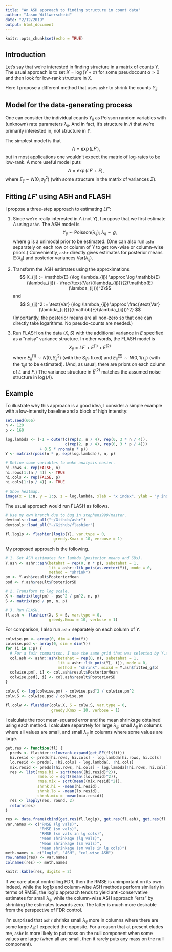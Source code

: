 ```yaml
---
title: "An ASH approach to finding structure in count data"
author: "Jason Willwerscheid"
date: "2/12/2019"
output: html_document
---
```


```r
knitr::opts_chunk$set(echo = TRUE)
```

## Introduction

Let's say that we're interested in finding structure in a matrix of counts $Y$. The usual approach is to set $X = \log(Y + \alpha)$ for some pseudocount $\alpha > 0$ and then look for low-rank structure in $X$. 

Here I propose a different method that uses `ashr` to shrink the counts $Y_{ij}$.

## Model for the data-generating process

One can consider the individual counts $Y_{ij}$ as Poisson random variables with (unknown) rate parameters $\lambda_{ij}$. And in fact, it's structure in $\Lambda$ that we're primarily interested in, not structure in $Y$.

The simplest model is that
$$ \Lambda = \exp(LF'), $$
but in most applications one wouldn't expect the matrix of log-rates to be low-rank. A more useful model puts
$$ \Lambda = \exp(LF' + E), $$ where $E_{ij} \sim N(0, \sigma_{ij}^2)$ (with some structure in the matrix of variances $\Sigma$).

## Fitting $LF'$ using ASH and FLASH

I propose a three-step approach to estimating $LF'$:

1. Since we're really interested in $\Lambda$ (not $Y$), I propose that we first estimate $\Lambda$ using `ashr`. The ASH model is
$$ Y_{ij} \sim \text{Poisson}(\lambda_{ij});\ \lambda_{ij} \sim g, $$
where $g$ is a unimodal prior to be estimated. (One can also run `ashr` separately on each row or column of $Y$ to get row-wise or column-wise priors.) Conveniently, `ashr` directly gives estimates for posterior means $\mathbb{E} (\lambda_{ij})$ and posterior variances $\text{Var}(\lambda_{ij})$. 

2. Transform the ASH estimates using the approximations
$$ X_{ij} := \mathbb{E} (\log \lambda_{ij}) \approx \log \mathbb{E}(\lambda_{ij}) -  \frac{\text{Var}(\lambda_{ij})}{2(\mathbb{E}(\lambda_{ij}))^2}$$
and
$$ S_{ij}^2 := \text{Var} (\log \lambda_{ij}) \approx \frac{\text{Var}(\lambda_{ij})}{(\mathbb{E}(\lambda_{ij}))^2} $$
(Importantly, the posterior means are all non-zero so that one can directly take logarithms. No pseudo-counts are needed.)

3. Run FLASH on the data $(X, S)$ with the additional variance in $E$ specified as a "noisy" variance structure. In other words, the FLASH model is
$$ X_{ij} = LF' + E^{(1)} + E^{(2)} $$
where $E_{ij}^{(1)} \sim N(0, S_{ij}^2)$ (with the $S_{ij}$s fixed) and $E_{ij}^{(2)} \sim N(0, 1 / \tau_{ij})$ (with the $\tau_{ij}$s to be estimated). (And, as usual, there are priors on each column of $L$ and $F$.) The variance structure in $E^{(2)}$ matches the assumed noise structure in $\log (\Lambda)$. 

## Example

To illustrate why this approach is a good idea, I consider a simple example with a low-intensity baseline and a block of high intensity:

```r
set.seed(666)
n <- 120
p <- 160

log.lambda <- (-1 + outer(c(rep(2, n / 4), rep(0, 3 * n / 4)),
                          c(rep(2, p / 4), rep(0, 3 * p / 4)))
               + 0.5 * rnorm(n * p))
Y <- matrix(rpois(n * p, exp(log.lambda)), n, p)

# Define some variables to make analysis easier.
hi.rows <- rep(FALSE, n)
hi.rows[1:(n / 4)] <- TRUE
hi.cols <- rep(FALSE, p)
hi.cols[1:(p / 4)] <- TRUE

# Show heatmap.
image(x = 1:n, y = 1:p, z = log.lambda, xlab = "x index", ylab = "y index")
```

The usual approach would run FLASH as follows.

```r
# Use my own branch due to bug in stephens999/master.
devtools::load_all("~/Github/ashr")
devtools::load_all("~/Github/flashier")

fl.log1p <- flashier(log1p(Y), var.type = 0,
                     greedy.Kmax = 10, verbose = 1)
```

My proposed approach is the following.

```r
# 1. Get ASH estimates for lambda (posterior means and SDs).
Y.ash <- ashr::ash(betahat = rep(0, n * p), sebetahat = 1, 
                   lik = ashr::lik_pois(as.vector(Y)), mode = 0,
                   method = "shrink")
pm <- Y.ash$result$PosteriorMean
psd <- Y.ash$result$PosteriorSD

# 2. Transform to log scale.
X <- matrix(log(pm) - psd^2 / pm^2, n, p)
S <- matrix(psd / pm, n, p)

# 3. Run FLASH.
fl.ash <- flashier(X, S = S, var.type = 0, 
                   greedy.Kmax = 10, verbose = 1)
```

For comparison, I also run `ashr` separately on each column of $Y$.

```r
colwise.pm <- array(0, dim = dim(Y))
colwise.psd <- array(0, dim = dim(Y))
for (i in 1:p) {
  # For a fair comparison, I use the same grid that was selected by Y.ash.
  col.ash <- ashr::ash(betahat = rep(0, n), sebetahat = 1, 
                       lik = ashr::lik_pois(Y[, i]), mode = 0,
                       method = "shrink", mixsd = Y.ash$fitted_g$b)
  colwise.pm[, i] <- col.ash$result$PosteriorMean
  colwise.psd[, i] <- col.ash$result$PosteriorSD
}

colw.X <- log(colwise.pm) - colwise.psd^2 / colwise.pm^2
colw.S <- colwise.psd / colwise.pm

fl.colw <- flashier(colw.X, S = colw.S, var.type = 0, 
                    greedy.Kmax = 10, verbose = 1)
```

I calculate the root mean-squared error and the mean shrinkage obtained using each method. I calculate separately for large $\lambda_{ij}$, small $\lambda_{ij}$ in columns where all values are small, and small $\lambda_{ij}$ in columns where some values are large.

```r
get.res <- function(fl) {
  preds <- flashier:::lowrank.expand(get.EF(fl$fit))
  hi.resid <- preds[hi.rows, hi.cols] - log.lambda[hi.rows, hi.cols]
  lo.resid <- preds[, !hi.cols] - log.lambda[, !hi.cols]
  mix.resid <- preds[!hi.rows, hi.cols] - log.lambda[!hi.rows, hi.cols]
  res <- list(rmse.hi = sqrt(mean((hi.resid)^2)),
              rmse.lo = sqrt(mean((lo.resid)^2)),
              rmse.mix = sqrt(mean((mix.resid)^2)),
              shrnk.hi = -mean(hi.resid),
              shrnk.lo = -mean(lo.resid),
              shrnk.mix = -mean(mix.resid))
  res <- lapply(res, round, 2)
  return(res)
}

res <- data.frame(cbind(get.res(fl.log1p), get.res(fl.ash), get.res(fl.colw)))
var.names <- c("RMSE (lg vals)", 
               "RMSE (sm vals)", 
               "RMSE (sm vals in lg cols)", 
               "Mean shrinkage (lg vals)",
               "Mean shrinkage (sm vals)", 
               "Mean shrinkage (sm vals in lg cols)")
meth.names <- c("log1p", "ASH", "col-wise ASH")
row.names(res) <- var.names
colnames(res) <- meth.names

knitr::kable(res, digits = 2)
```

If we care about controlling FDR, then the RMSE is unimportant on its own. Indeed, while the log1p and column-wise ASH methods perform similarly in terms of RMSE, the log1p approach tends to yield anti-conservative estimates for small $\lambda_{ij}$, while the column-wise ASH approach "errs" by shrinking the estimates towards zero. The latter is much more desirable from the perspective of FDR control.

I'm surprised that `ashr` shrinks small $\lambda_{ij}$ more in columns where there are some large $\lambda_{ij}$: I expected the opposite. For a reason that at present eludes me, `ashr` is more likely to put mass on the null component when some values are large (when all are small, then it rarely puts any mass on the null component).



<!-- ## Appendix -->

<!-- Under the first model, of course, -->
<!-- $$ \mathbb{E}(Y_{ij}) = \text{Var}(Y_{ij}) = \exp(LF')_{ij} $$ -->

<!-- The second model is a lognormal mixture of Poissons, which has mean -->
<!-- $$ \mathbb{E}(Y_{ij}) = \mu_{ij} := \exp \left((LF')_{ij} + \frac{\sigma_{ij}^2}{2} \right) $$ -->
<!-- and variance -->
<!-- $$ \text{Var}(Y_{ij}) = \mu_{ij} + \mu_{ij}^2 \left( e^{\sigma_{ij}^2} - 1\right). $$ -->
<!-- (These results are from [Aitchison (1989)](https://academic.oup.com/biomet/article-abstract/76/4/643/254386).) -->
<!-- The first term $\mu_{ij}$ can be thought of as Poisson variance and the second as an overdispersion term. Interestingly, the second term is exactly the variance of a lognormal distribution with mean (not log-mean!) $\mu_{ij}$ and log-variance $\sigma_{ij}^2$. -->


<!-- ## Log transform -->

<!-- The most common approach is to add a pseudocount $\alpha$ to the count matrix and look for structure in the matrix $g(Y) = \log(Y + \alpha)$. The corresponding FLASH model is -->
<!-- $$ \log(Y + \alpha) \sim LF' + E. $$ -->
<!-- Here I will write $E_{ij} \sim N(0, 1 / \tau_{ij})$ to minimize confusion with the variances corresponding to the data-generating process. Equivalently, -->
<!-- $$ Y \sim \text{Lognormal}((LF')_{ij}, 1 / \tau_{ij}) - \alpha, $$ -->
<!-- so $Y$ has mean -->
<!-- $$ \mathbb{E}(Y_{ij}) = \nu_{ij} - \alpha:= \exp \left((LF')_{ij} + \frac{1}{2 \tau_{ij}} \right) - \alpha$$ -->
<!-- and variance -->
<!-- $$ \text{Var}(Y_{ij}) = \nu_{ij}^2 \left( e^{1 / \tau_{ij}} - 1\right).$$ -->

<!-- ### Poisson model -->

<!-- Under the simpler Poisson model for the data-generating process (where means and variances must be equal), $\tau_{ij}$ is completely determined by $(LF')_{ij}$ and satisfies -->
<!-- $$ 1 / \tau_{ij} = \log \left( 1 + \frac{1}{\nu_{ij}} - \frac{\alpha}{\nu_{ij}^2} \right).$$ -->
<!-- When $\alpha$ is small and $\nu_{ij}$ is large, then $\tau_{ij} \approx \nu_{ij} \approx \exp(LF')_{ij}$. Further, it can be shown that $\exp(LF')_{ij}$ is a passably tight lower bound for $\tau_{ij}$ for all values of $(LF')_{ij}$. -->

<!-- A very simple way to account for this Poisson variance in FLASH is to estimate $\exp(LF')$ at $\text{pmax}(Y, 1)$ (possibly, shrinking the entries of $Y$ via `mashr` or univariate `ashr`), so that the precisions $\tau_{ij}$ are fixed at $\text{pmax}(Y, 1)$ (or at $\text{pmax}(\text{ashr}(Y), 1)$) throughout the fitting process. -->

<!-- (Note that it's not a good idea to update precisions based on successive estimates of $LF'$ because the ELBO is then no longer guaranteed to increase monotonically. It's best to estimate them once and for all -- and underestimation is better than overestimation.) -->

<!-- ### Overdispersed model -->

<!-- As mentioned, the "true" variance structure includes both a Poisson term and an overdispersion term. And, again as mentioned, the overdispersion term is identical to the variance of a lognormal distribution that has the same mean as the Poisson. In a sense, then (ignoring $\alpha$ for the moment), the overdispersion term is exactly modeled by running FLASH on the log-transformed data; the only difference is that the FLASH model omits the Poisson portion of the variance. An important consequence is that if we want to model structure in the matrix of (data-generating) variances $\Sigma$ (e.g., row- or column-specific variances), then it is sufficient to impose the same structure on the matrix of (FLASH) variances $1 / \tau$. -->

<!-- To also take into account the Poisson portion of the variance, I suggest using a trick similar to the above: simply add a fixed amount of variance to the usual FLASH variance estimates. That is, fit the "noisy" variance structure -->
<!-- $$ Y = LF' + E^{(1)} + E^{(2)}, $$ -->
<!-- where $E_{ij}^{(1)} \sim N(0, \text{pmin}(1 / Y_{ij}, 1))$ represents the fixed (Poisson) variance and $E_{ij}^{(2)} \sim N(0, 1 / \tau_{ij})$ represents the overdispersion term that is to be estimated. -->

<!-- ## Anscombe transform -->

<!-- It is tempting to use the Anscombe transform, fix all precisions at 1 (with, possibly, higher precisions for small counts), and be done with it. This approach is appropriate for the simpler Poisson model, but it is inadequate to modeling the overdispersed model. -->

<!-- To show this, I consider the square-root transform -->
<!-- $$ g(Y_{ij}) = 2 \sqrt{Y_{ij}} $$ -->
<!-- which corresponds to the flash model -->
<!-- $$ \sqrt{Y_{ij}} \sim \frac{1}{2} N((LF')_{ij}, 1 / \tau_{ij}) $$ -->
<!-- or, equivalently, -->
<!-- $$ Y_{ij} \sim \frac{1}{4 \tau_{ij}} \chi_1^2 (\sqrt{\tau_{ij}} (LF')_{ij}) $$ -->
<!-- which has mean -->
<!-- $$ \mathbb{E} (Y_{ij}) = \kappa_{ij} := \frac{1}{4} \left( (LF')_{ij}^2 + \frac{1}{\tau_{ij}} \right)$$ -->
<!-- and variance -->
<!-- $$ \text{Var} (Y_{ij}) = \frac{1}{4 \tau_{ij}} \left( (LF')_{ij}^2 + \frac{1}{2\tau_{ij}} \right) = \frac{1}{\tau_{ij}} \left( \kappa_{ij} - \frac{1}{8 \tau_{ij}} \right).$$ -->
<!-- Note, in particular, that the effect of the scaling parameter $\tau_{ij}$ is, roughly, to scale the variances according to the means $\kappa_{ij}$, whereas the "true" model includes a parameter that scales the variances according to the *squared* means $\nu_{ij}$. Thus I would expect the square-root (and Anscombe) transform to do poorly on the overdispersed model. -->
